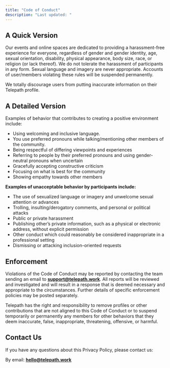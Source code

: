 ```yaml
---
title: "Code of Conduct"
description: "Last updated: "
---
```


## **A Quick Version**

Our events and online spaces are dedicated to providing a harassment-free experience for everyone, regardless of gender and gender identity, age, sexual orientation, disability, physical appearance, body size, race, or religion (or lack thereof). We do not tolerate the harassment of participants in any form. Sexual language and imagery are never appropriate. Accounts of user/members violating these rules will be suspended permanently.

We totally discourage users from putting inaccurate information on their Telepath profile.

## **A Detailed Version**

Examples of behavior that contributes to creating a positive environment include:

- Using welcoming and inclusive language.
- You use preferred pronouns while talking/mentioning other members of the community.
- Being respectful of differing viewpoints and experiences
- Referring to people by their preferred pronouns and using gender-neutral pronouns when uncertain
- Gracefully accepting constructive criticism
- Focusing on what is best for the community
- Showing empathy towards other members

**Examples of unacceptable behavior by participants include:**

- The use of sexualized language or imagery and unwelcome sexual attention or advances
- Trolling, insulting/derogatory comments, and personal or political attacks
- Public or private harassment
- Publishing other’s private information, such as a physical or electronic address, without explicit permission
- Other conduct which could reasonably be considered inappropriate in a professional setting
- Dismissing or attacking inclusion-oriented requests

## **Enforcement**

Violations of the Code of Conduct may be reported by contacting the team sending an email to [**<u>support@telepath.work</u>**](mailto:support@telepath.work). All reports will be reviewed and investigated and will result in a response that is deemed necessary and appropriate to the circumstances. Further details of specific enforcement policies may be posted separately.

Telepath has the right and responsibility to remove profiles or other contributions that are not aligned to this Code of Conduct or to suspend temporarily or permanently any members for other behaviors that they deem inaccurate, false, inappropriate, threatening, offensive, or harmful.

## **Contact Us**

If you have any questions about this Privacy Policy, please contact us:

By email: [**<u>hello@telepath.work</u>**](mailto:hello@telepath.work)
